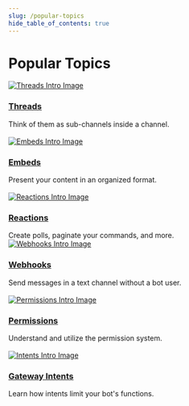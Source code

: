 ```yaml
---
slug: /popular-topics
hide_table_of_contents: true
---
```


# Popular Topics

<div class="container">
	<div class="row">
		<div class="col padding-vert--md">
			<div class="card">
			<div class="card__image">
				<a href="popular-topics/threads">
				<img
				src={require("./images/threads-intro.png").default}
				alt="Threads Intro Image"
				/>
				</a>
			</div>
			<div class="card__body">
				<a href="popular-topics/threads"><h3>Threads</h3></a>
				<div>
				Think of them as sub-channels inside a channel. 
				</div>
			</div>
			</div>
		</div>
		<br />
		<div class="col padding-vert--md">
			<div class="card">
			<div class="card__image">
				<a href="popular-topics/embeds">
				<img
				src={require("./images/embeds-intro.png").default}
				alt="Embeds Intro Image"
				/>
				</a>
			</div>
			<div class="card__body">
				<a href="popular-topics/embeds"><h3>Embeds</h3></a>
				<div>
				Present your content in an organized format.
				</div>
			</div>
			</div>
		</div>
		<br />
		<div class="col padding-vert--md">
			<div class="card">
			<div class="card__image">
				<a href="popular-topics/reactions">
				<img
				src={require("./images/reactions-intro.png").default}
				alt="Reactions Intro Image"
				/>
				</a>
			</div>
			<div class="card__body">
				<a href="popular-topics/reactions"><h3>Reactions</h3></a>
				<div>
				Create polls, paginate your commands, and more.
				</div>
			</div>
			</div>
		</div>
	</div>
	<div class="row">
		<div class="col padding-vert--md">
			<div class="card">
			<div class="card__image">
				<a href="popular-topics/webhooks">
				<img
				src={require("./images/webhooks-intro.png").default}
				alt="Webhooks Intro Image"
				/>
				</a>
			</div>
			<div class="card__body">
				<a href="popular-topics/webhooks"><h3>Webhooks</h3></a>
				<div>
				Send messages in a text channel without a bot user.
				</div>
			</div>
			</div>
		</div>
		<br />
		<div class="col padding-vert--md">
			<div class="card">
			<div class="card__image">
				<a href="popular-topics/permissions">
				<img
				src={require("./images/permissions-intro.png").default}
				alt="Permissions Intro Image"
				/>
				</a>
			</div>
			<div class="card__body">
				<a href="popular-topics/permissions"><h3>Permissions</h3></a>
				<div>
				Understand and utilize the permission system.
				</div>
			</div>
			</div>
		</div>
		<br />
		<div class="col padding-vert--md">
			<div class="card">
			<div class="card__image">
				<a href="popular-topics/intents">
				<img
				src={require("./images/intents-intro.png").default}
				alt="Intents Intro Image"
				/>
				</a>
			</div>
			<div class="card__body">
				<a href="popular-topics/intents"><h3>Gateway Intents</h3></a>
				<div>
				Learn how intents limit your bot's functions.
				</div>
			</div>
			</div>
		</div>
	</div>
</div>
